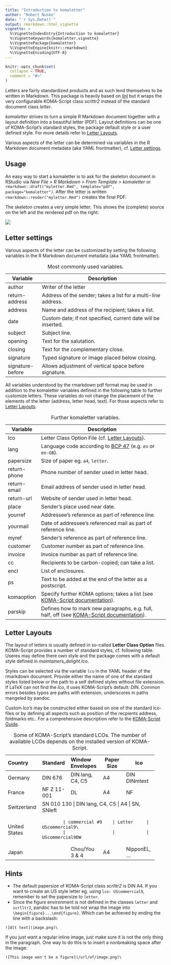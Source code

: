 ```yaml
---
title: "Introduction to komaletter"
author: "Robert Nuske"
date: "`r Sys.Date()`"
output: rmarkdown::html_vignette
vignette: >
  %\VignetteIndexEntry{Introduction to komaletter}
  %\VignetteKeywords{komaletter,vignette}
  %\VignettePackage{komaletter}
  %\VignetteEngine{knitr::rmarkdown}
  %\VignetteEncoding{UTF-8}
---
```


```r
knitr::opts_chunk$set(
  collapse = TRUE,
  comment = "#>"
)
```

Letters are fairly standardized products and as such lend themselves to be 
written in Markdown. This package is heavily based on [linl](https://CRAN.R-project.org/package=linl)
but it wraps the very configurable KOMA-Script class *scrlttr2* instead of the
standard document class *letter*.
 
*komaletter* strives to turn a simple R Markdown document together with a layout
definition into a beautiful letter (PDF). Layout definitions can be one of 
KOMA-Script's standard styles, the package default style or a user defined style. For more details refer to [Letter Layouts](#letter-layouts). 

Various aspects of the letter can be determined via variables in the R Markdown
document metadata (aka YAML frontmatter), cf. [Letter settings](#letter-settings).


## Usage
An easy way to start a komaletter is to ask for the skeleton document in RStudio 
via *New File > R Markdown > From Template > komaletter* or 
`rmarkdown::draft("myletter.Rmd", template="pdf", package="komaletter")`. 
After the letter is written `rmarkdown::render("myletter.Rmd")` creates the 
final PDF.

The skeleton creates a very simple letter.  This shows the (complete) source 
on the left and the rendered pdf on the right:

![](../man/figures/skeleton.png)


## Letter settings
Various aspects of the letter can be customized by setting the following
variables in the R Markdown document metadata (aka YAML frontmatter).

Variable         | Description
---------------- | ------------------------------------------------------------
author           | Writer of the letter
return-address   | Address of the sender; takes a list for a multi-line address.
address          | Name and address of the recipient; takes a list.
date             | Custom date; if not specified, current date will be inserted.
subject          | Subject line.
opening          | Text for the salutation.
closing          | Text for the complementary close.
signature        | Typed signature or image placed below closing.
signature-before | Allows adjustment of vertical space before signature.

Table: Most commonly used variables.


All variables understood by the rmarkdown pdf format may be used in addition 
to the komaletter variables defined in the following table to further customize
letters. These variables do not change the placement of the elements of the 
letter (address, letter head, text). For those aspects refer to 
[Letter Layouts](#letter-layouts).

Variable     | Description
------------ | ----------------------------------------------------------------
lco          | Letter Class Option File (cf. [Letter Layouts](#letter-layouts)).
lang         | Language code according to [BCP 47](https://tools.ietf.org/html/bcp47) (e.g. `en` or `en-GB`).
papersize    | Size of paper eg. `a4`, `letter`.
return-phone | Phone number of sender used in letter head.
return-email | Email address of sender used in letter head.
return-url   | Website of sender used in letter head.
place        | Sender’s place used near date.
yourref      | Addressee’s reference as part of reference line.
yourmail     | Date of addressee’s referenced mail as part of reference line.
myref        | Sender’s reference as part of reference line.
customer     | Customer number as part of reference line.
invoice      | Invoice number as part of reference line.
cc           | Recipients to be carbon-copied; can take a list.
encl         | List of enclosures.
ps           | Text to be added at the end of the letter as a postscript.
komaoption   | Specify further KOMA options; takes a list (see [KOMA-Script documentation](https://komascript.de/~mkohm/scrguien.pdf)).
parskip      | Defines how to mark new paragraphs, e.g. full, half, off (see [KOMA-Script documentation](https://komascript.de/~mkohm/scrguien.pdf)).

Table: Further komaletter variables.

## Letter Layouts
The layout of letters is usually defined in so-called **Letter Class Option** 
files. KOMA-Script provides a number of standard styles, cf. following table.
Useres may define there own style and the package comes with a default style 
defined in *maintainers_delight.lco*.

Styles can be selected via the variable `lco` in the YAML header of the
rmarkdown document. Provide either the name of one of the standard styles 
listed below or the path to a self defined styles without file extension. 
If LaTeX can not find the *lco*, it uses KOMA-Script's default: DIN. 
Common errors besides typos are paths *with* extension, underscores in paths
mangeled by pandoc.

Custom *lco's* may be constructed either based on one of the standard lco-files
or by defining all aspects such as position of the recpients address, 
foldmarks etc.. For a comprehensive description refer to the 
[KOMA-Script Guide](https://komascript.de/~mkohm/scrguien.pdf).


+---------------+-------------+------------------+------------+-----------------+
| Country       | Standard    | Window Envelopes | Paper Size | lco             |
+:==============+:============+:=================+:===========+:================+
| Germany       | DIN 676     | DIN lang, C4, C5 | A4         | DIN\            |
|               |             |                  |            | DINmtext        |
+---------------+-------------+------------------+------------+-----------------+
| France        | NF Z 11-001 | DL               | A4         | NF              |
+---------------+-------------+------------------+------------+-----------------+
| Switzerland   | SN 010 130  | DIN lang, C4, C5 | A4         | SN, SNleft      |
+---------------+-----------------+-------------+------------------+------------+
| United States |             | commercial #9    | Letter     | UScommercial9\  |
|               |             |                  |            | UScommercial9DW |
+---------------+-------------+------------------+------------+-----------------+
| Japan         |             | Chou/You 3 & 4   | A4         | NipponEL, ...   |
+---------------+-------------+------------------+------------+-----------------+

Table: Some of KOMA-Script's standard LCOs. The number of available LCOs depends on the installed version of KOMA-Script.


## Hints
* The default papersize of KOMA-Script class *scrlttr2* is DIN A4. If you want to create an US style letter eg. using `lco: UScommercial9`, remember to set the papersize to `letter`.
* Since the figure environment is not defined in the classes `letter` and `scrlltr2`, pandoc has to be told not wrap the image into `\begin{figure}...\end{figure}`. Which can be achieved by ending the line with a backslash:
```
![Alt text](image.png)\ 
```
If you just want a regular inline image, just make sure it is not the only thing in  the  paragraph. One way to do this is to insert a nonbreaking space after the image:
```
![This image won't be a figure](/url/of/image.png)\
```
